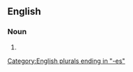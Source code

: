 ==English==

===Noun===
{{head|en|noun plural form}}

# {{plural of|shrewdness|lang=en}}

[[Category:English plurals ending in "-es"]]